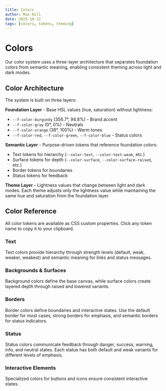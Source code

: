 ```yaml
---
title: Colors
author: Max Hill
date: 2025-10-12
tags: [colors, tokens, theming]
---
```



# Colors

Our color system uses a three-layer architecture that separates foundation colors from semantic meaning, enabling consistent theming across light and dark modes.

## Color Architecture

The system is built on three layers:

**Foundation Layer** - Base HSL values (hue, saturation) without lightness:

- `--f-color-burgundy` (356.7°, 94.8%) - Brand accent
- `--f-color-gray` (0°, 0%) - Neutrals
- `--f-color-orange` (38°, 100%) - Warm tones
- `--f-color-red`, `--f-color-green`, `--f-color-blue` - Status colors

**Semantic Layer** - Purpose-driven tokens that reference foundation colors:

- Text tokens for hierarchy (`--color-text`, `--color-text-weak`, etc.)
- Surface tokens for depth (`--color-surface`, `--color-surface-raised`, etc.)
- Border tokens for boundaries
- Status tokens for feedback

**Theme Layer** - Lightness values that change between light and dark modes. Each theme adjusts only the lightness value while maintaining the same hue and saturation from the foundation layer.

## Color Reference

All color tokens are available as CSS custom properties. Click any token name to copy it to your clipboard.

### Text

Text colors provide hierarchy through strength levels (default, weak, weaker, weakest) and semantic meaning for links and status messages.

<ColorTable category="Text" />

### Backgrounds & Surfaces

Background colors define the base canvas, while surface colors create layered depth through raised and lowered variants.

<ColorTable category="Background" />
<ColorTable category="Surface" />

### Borders

Border colors define boundaries and interactive states. Use the default border for most cases, strong borders for emphasis, and semantic borders for status indicators.

<ColorTable category="Border" />

### Status

Status colors communicate feedback through danger, success, warning, info, and neutral states. Each status has both default and weak variants for different levels of emphasis.

<ColorTable category="Status" />

### Interactive Elements

Specialized colors for buttons and icons ensure consistent interactive states.

<ColorTable category="Button" />
<ColorTable category="Icon" />

